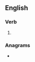 ==English==

===Verb===
{{head|en|verb form}}

# {{present participle of|en|subserve|nocat=1}}

===Anagrams===
* {{anagrams|en|a=beginrssuv|subversing}}
